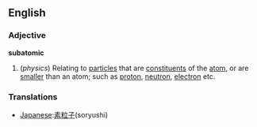 == English ==

===Adjective===
'''subatomic'''
#(''physics'') Relating to [[particle]]s that are [[constituent]]s of the [[atom]], or are [[smaller]] than an atom; such as [[proton]], [[neutron]], [[electron]] etc.

=== Translations ===
*[[Japanese]]:[[素粒子]](soryushi)